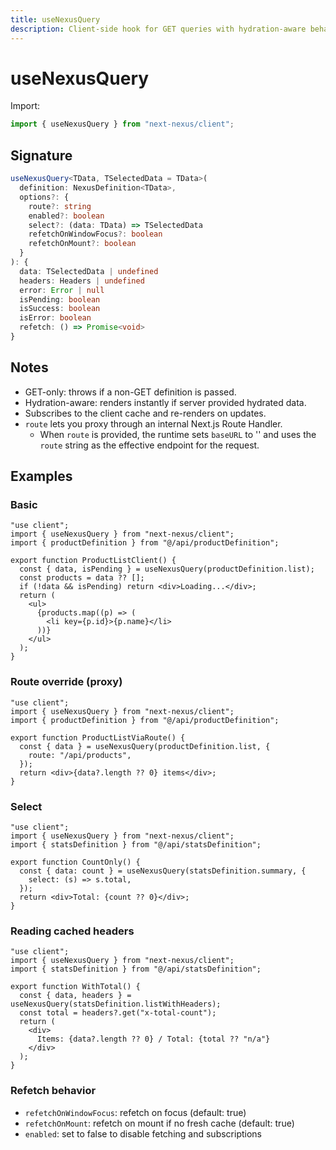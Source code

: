 ```yaml
---
title: useNexusQuery
description: Client-side hook for GET queries with hydration-aware behavior.
---
```


# useNexusQuery

Import:

```ts path=null start=null
import { useNexusQuery } from "next-nexus/client";
```

## Signature

```ts path=null start=null
useNexusQuery<TData, TSelectedData = TData>(
  definition: NexusDefinition<TData>,
  options?: {
    route?: string
    enabled?: boolean
    select?: (data: TData) => TSelectedData
    refetchOnWindowFocus?: boolean
    refetchOnMount?: boolean
  }
): {
  data: TSelectedData | undefined
  headers: Headers | undefined
  error: Error | null
  isPending: boolean
  isSuccess: boolean
  isError: boolean
  refetch: () => Promise<void>
}
```

## Notes

- GET-only: throws if a non-GET definition is passed.
- Hydration-aware: renders instantly if server provided hydrated data.
- Subscribes to the client cache and re-renders on updates.
- `route` lets you proxy through an internal Next.js Route Handler.
  - When `route` is provided, the runtime sets `baseURL` to '' and uses the `route` string as the effective endpoint for the request.

## Examples

### Basic

```tsx path=null start=null
"use client";
import { useNexusQuery } from "next-nexus/client";
import { productDefinition } from "@/api/productDefinition";

export function ProductListClient() {
  const { data, isPending } = useNexusQuery(productDefinition.list);
  const products = data ?? [];
  if (!data && isPending) return <div>Loading...</div>;
  return (
    <ul>
      {products.map((p) => (
        <li key={p.id}>{p.name}</li>
      ))}
    </ul>
  );
}
```

### Route override (proxy)

```tsx path=null start=null
"use client";
import { useNexusQuery } from "next-nexus/client";
import { productDefinition } from "@/api/productDefinition";

export function ProductListViaRoute() {
  const { data } = useNexusQuery(productDefinition.list, {
    route: "/api/products",
  });
  return <div>{data?.length ?? 0} items</div>;
}
```

### Select

```tsx path=null start=null
"use client";
import { useNexusQuery } from "next-nexus/client";
import { statsDefinition } from "@/api/statsDefinition";

export function CountOnly() {
  const { data: count } = useNexusQuery(statsDefinition.summary, {
    select: (s) => s.total,
  });
  return <div>Total: {count ?? 0}</div>;
}
```

### Reading cached headers

```tsx path=null start=null
"use client";
import { useNexusQuery } from "next-nexus/client";
import { statsDefinition } from "@/api/statsDefinition";

export function WithTotal() {
  const { data, headers } = useNexusQuery(statsDefinition.listWithHeaders);
  const total = headers?.get("x-total-count");
  return (
    <div>
      Items: {data?.length ?? 0} / Total: {total ?? "n/a"}
    </div>
  );
}
```

### Refetch behavior

- `refetchOnWindowFocus`: refetch on focus (default: true)
- `refetchOnMount`: refetch on mount if no fresh cache (default: true)
- `enabled`: set to false to disable fetching and subscriptions

